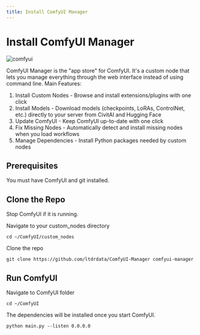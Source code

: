 ```yaml
---
title: Install ComfyUI Manager
---
```



# Install ComfyUI Manager

![comfyui](/photos/artificial-intelligence/comfyui-install-comfy-manager/manager.png)

ComfyUI Manager is the "app store" for ComfyUI. It's a custom node that lets you manage everything through the web interface instead of using command line.
Main Features:

1. Install Custom Nodes - Browse and install extensions/plugins with one click
1. Install Models - Download models (checkpoints, LoRAs, ControlNet, etc.) directly to your server from CivitAI and Hugging Face
1. Update ComfyUI - Keep ComfyUI up-to-date with one click
1. Fix Missing Nodes - Automatically detect and install missing nodes when you load workflows
1. Manage Dependencies - Install Python packages needed by custom nodes

## Prerequisites
You must have ComfyUI and git installed.

## Clone the Repo
Stop ComfyUI if it is running.

Navigate to your custom_nodes directory
```
cd ~/ComfyUI/custom_nodes
```

Clone the repo
```
git clone https://github.com/ltdrdata/ComfyUI-Manager comfyui-manager
```

## Run ComfyUI
Navigate to ComfyUI folder
```
cd ~/ComfyUI
```

The dependencies will be installed once you start ComfyUI.
```
python main.py --listen 0.0.0.0
```
